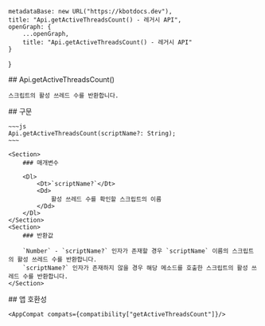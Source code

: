 
    metadataBase: new URL("https://kbotdocs.dev"),
    title: "Api.getActiveThreadsCount() - 레거시 API",
    openGraph: {
        ...openGraph,
        title: "Api.getActiveThreadsCount() - 레거시 API"
    }
}

<Section>
    ## Api.getActiveThreadsCount()

    스크립트의 활성 쓰레드 수를 반환합니다.
</Section>
<Section>
    ## 구문

    ~~~js
    Api.getActiveThreadsCount(scriptName?: String);
    ~~~

    <Section>
        ### 매개변수

        <Dl>
            <Dt>`scriptName?`</Dt>
            <Dd>
                활성 쓰레드 수를 확인할 스크립트의 이름
            </Dd>
        </Dl>
    </Section>
    <Section>
        ### 반환값

        `Number` - `scriptName?` 인자가 존재할 경우 `scriptName` 이름의 스크립트의 활성 쓰레드 수를 반환합니다.
        `scriptName?` 인자가 존재하지 않을 경우 해당 메소드를 호출한 스크립트의 활성 쓰레드 수를 반환합니다.
    </Section>
</Section>
<Section>
    ## 앱 호환성

    <AppCompat compats={compatibility["getActiveThreadsCount"]}/>
</Section>